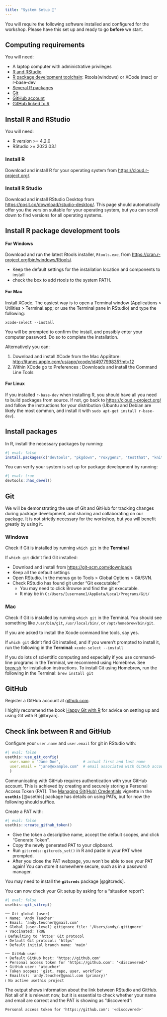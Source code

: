 ```yaml
---
title: "System Setup 🤖"
---
```


You will require the following software installed and configured for the workshop. Please have this set up and ready to go **before** we start.

## Computing requirements

You will need:

-   A laptop computer with administrative privileges
-   [R and RStudio](#install-r-and-rstudio)
-   [R package development toolchain](#install-r-package-development-tools): Rtools(windows) or XCode (mac) or r-base-dev
-   [Several R packages](#packages)
-   [Git]
-   [GitHub account](#github)
-   [GitHub linked to R](#check-link-between-r-and-github)

## Install R and RStudio {#install-r-and-rstudio}

You will need:

-   R version >= 4.2.0
-   RStudio  >= 2023.03.1

### Install R

Download and install R for your operating system from <https://cloud.r-project.org/>.

### Install R Studio

Download and install RStudio Desktop from <https://posit.co/download/rstudio-desktop/>. This page should automatically offer you the version suitable for your operating system, but you can scroll down to find versions for all operating systems.

## Install R package development tools {#install-r-package-development-tools}

#### For Windows

Download and run the latest Rtools installer, `Rtools.exe`, from <https://cran.r-project.org/bin/windows/Rtools/>. 

- Keep the default settings for the installation location and components to install
- check the box to add rtools to the system PATH.

#### For Mac

Install XCode. The easiest way is to open a Terminal window (Applications > Utilities > Terminal.app; or use the Terminal pane in RStudio) and type the following:

```
xcode-select --install
```

You will be prompted to confirm the install, and possibly enter your computer password. Do so to complete the installation.

Alternatively you can:

1.  Download and install XCode from the Mac AppStore: <http://itunes.apple.com/us/app/xcode/id497799835?mt=12>
2.  Within XCode go to Preferences : Downloads and install the Command Line Tools

#### For Linux

If you installed `r-base-dev` when installing R, you should have all you need to build packages from source. If not, go back to <https://cloud.r-project.org/> and follow the instructions for your distribution (Ubuntu and Debian are likely the most common, and install it with `sudo apt-get install r-base-dev`).

## Install packages {#packages}

In R, install the necessary packages by running:

```r
#| eval: false
install.packages(c("devtools", "pkgdown", "roxygen2", "testthat", "knitr"))
```

You can verify your system is set up for package development by running:

```r
#| eval: true
devtools::has_devel()
```

## Git

We will be demonstrating the use of Git and GitHub for tracking changes during package development, and sharing and collaborating on our package. It is not strictly necessary for the workshop, but you will benefit greatly by using it.

### Windows

Check if Git is installed by running `which git` in the **Terminal**

If `which git` didn't find Git installed:

-   Download and install from <https://git-scm.com/downloads>
-   Keep all the default settings
-   Open RStudio. In the menus go to Tools > Global Options > Git/SVN.
-   Check RStudio has found git under "Git executable:"
    -   You may need to click Browse and find the git executable.
    -   It may be in `C:/Users/[username]/AppData/Local/Programs/Git/`

### Mac

Check if Git is installed by running `which git` in the Terminal. You should see something like `/usr/bin/git`, `/usr/local/bin/`, or `/opt/homebrew/bin/git`.

If you are asked to install the Xcode command line tools, say yes.

If `which git` didn't find Git installed, and if you weren't prompted to install it, run the following in the **Terminal**: `xcode-select --install`


::: aside
If you do lots of scientific computing and especially if you use command-line programs in the Terminal, we recommend using Homebrew. See [brew.sh](https://brew.sh/) for installation instructions.
To install Git using Homebrew, run the following in the Terminal: `brew install git`
:::

## GitHub {#github}

Register a GitHub account at [github.com](https://github.com/).

I highly recommend the book [Happy Git with R](https://happygitwithr.com/) for advice on setting up and using Git with R [@bryan].

## Check link between R and GitHub {#check-link-between-r-and-github}

Configure your `user.name` and `user.email` for git in RStudio with:

```r
#| eval: false
usethis::use_git_config(
  user.name = "Jane Doe",          # actual first and last name
  user.email = "jane@example.com"  # email associated with GitHub account
  )
```

Communicating with GitHub requires authentication with your GitHub account. This is achieved by creating and securely storing a Personal Access Token (PAT). The [Managing Git(Hub) Credentials](https://usethis.r-lib.org/articles/articles/git-credentials.html) vignette in the **`usethis`** [@usethis] package has details on using PATs, but for now the following should suffice.

Create a PAT with:

```r
#| eval: false
usethis::create_github_token()
```

-   Give the token a descriptive name, accept the default scopes, and click "Generate Token".
-   Copy the newly generated PAT to your clipboard.
-   Run `gitcreds::gitcreds_set()` in R and paste in your PAT when prompted.
-   After you close the PAT webpage, you won't be able to see your PAT again! You can store it somewhere secure, such as in a password manager.

::: aside
You may need to install the **`gitcreds`** package [@gitcreds].
:::

You can now check your Git setup by asking for a "situation report":

```r
#| eval: false
usethis::git_sitrep()
```

::: cell-output
```
── Git global (user) 
• Name: 'Andy Teucher'
• Email: 'andy.teucher@gmail.com'
• Global (user-level) gitignore file: '/Users/andy/.gitignore'
• Vaccinated: TRUE
ℹ Defaulting to 'https' Git protocol
• Default Git protocol: 'https'
• Default initial branch name: 'main'

── GitHub user 
• Default GitHub host: 'https://github.com'
• Personal access token for 'https://github.com': '<discovered>'
• GitHub user: 'ateucher'
• Token scopes: 'gist, repo, user, workflow'
• Email(s): 'andy.teucher@gmail.com (primary)'
ℹ No active usethis project
```
:::

The output shows information about the link between RStudio and GitHub. Not all of it is relevant now, but it is essential to check whether your name and email are correct and the PAT is showing as "discovered":

::: cell-output
```
Personal access token for 'https://github.com': '<discovered>'
```
:::

